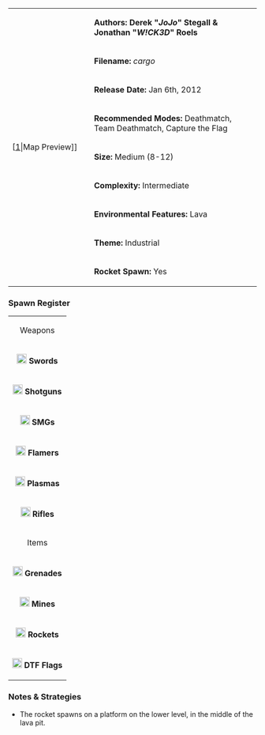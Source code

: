 {| border="1" cellpadding="2" width="800px"
|rowspan="9" width="150px"|[[File:Cargo.png|thumb|center]|Map Preview]]
|'''Authors: Derek "''JoJo''" Stegall  &  Jonathan "''W!CK3D''" Roels'''
|-
|'''Filename:''' ''cargo''
|-
| '''Release Date:''' Jan 6th, 2012
|-
|'''Recommended Modes:''' Deathmatch, Team Deathmatch, Capture the Flag
|-
|'''Size:''' Medium (8-12)
|-
|'''Complexity:''' Intermediate
|-
|'''Environmental Features:''' Lava
|-
|'''Theme:''' Industrial
|-
|'''Rocket Spawn:''' Yes
|}


<!--

=== Review ===


-->
=== Spawn Register ===
{| border="1" cellpadding="2" width="150px"
|colspan="2" align="center"|Weapons
|-
|[[File:Sword.png|20px]] '''Swords''' || 2
|-
|[[File:Shotgun.png|20px]] '''Shotguns''' || 3
|-
|[[File:Smg.png|20px]] '''SMGs''' || 3
|-
|[[File:Flamer.png|20px]] '''Flamers''' || 1
|-
|[[File:Plasma.png|20px]] '''Plasmas''' || 3
|-
| [[File:Rifle.png|20px]] '''Rifles''' || 3
|-
|colspan="2" align="center"|Items
|-
| [[File:Grenade.png|20px]] '''Grenades''' || 4
|-
| [[File:Mine.png|20px]] '''Mines''' || 4
|-
| [[File:Rocket.png|20px]] '''Rockets''' || 1
|-
| [[File:Flag.png|20px]] '''DTF Flags''' || 4
|}

=== Notes & Strategies ===

* The rocket spawns on a platform on the lower level, in the middle of the lava pit.